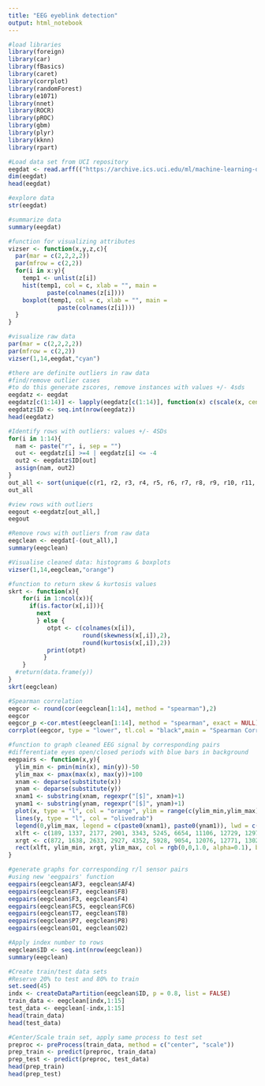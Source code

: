 ---
title: "EEG eyeblink detection"
output: html_notebook
---

```{r}
#load libraries
library(foreign)
library(car)
library(fBasics)
library(caret)
library(corrplot)
library(randomForest)
library(e1071)
library(nnet)
library(ROCR)
library(pROC)
library(gbm)
library(plyr)
library(kknn)
library(rpart)
```

```{r}
#Load data set from UCI repository
eegdat <- read.arff(("https://archive.ics.uci.edu/ml/machine-learning-databases/00264/EEG%20Eye%20State.arff"))
dim(eegdat)
head(eegdat)
```
```{r}
#explore data
str(eegdat)
```
```{r}
#summarize data
summary(eegdat)
```
```{r}
#function for visualizing attributes
vizser <- function(x,y,z,c){
  par(mar = c(2,2,2,2))
  par(mfrow = c(2,2))
  for(i in x:y){
    temp1 <- unlist(z[i])
    hist(temp1, col = c, xlab = "", main = 
           paste(colnames(z[i])))
    boxplot(temp1, col = c, xlab = "", main =
              paste(colnames(z[i])))
  }
}

#visualize raw data
par(mar = c(2,2,2,2))
par(mfrow = c(2,2))
vizser(1,14,eegdat,"cyan")
```
```{r}
#there are definite outliers in raw data
#find/remove outlier cases
#to do this generate zscores, remove instances with values +/- 4sds
eegdatz <- eegdat
eegdatz[c(1:14)] <- lapply(eegdatz[c(1:14)], function(x) c(scale(x, center = TRUE, scale = TRUE)))
eegdatz$ID <- seq.int(nrow(eegdatz))
head(eegdatz)
```
```{r}
#Identify rows with outliers: values +/- 4SDs
for(i in 1:14){
  nam <- paste("r", i, sep = "")
  out <- eegdatz[i] >=4 | eegdatz[i] <= -4
  out2 <- eegdatz$ID[out]
  assign(nam, out2)
}
out_all <- sort(unique(c(r1, r2, r3, r4, r5, r6, r7, r8, r9, r10, r11, r12, r13, r14)))
out_all
```
```{r}
#view rows with outliers
eegout <-eegdatz[out_all,]
eegout
```
```{r}
#Remove rows with outliers from raw data
eegclean <- eegdat[-(out_all),]
summary(eegclean)
```
```{r}
#Visualise cleaned data: histograms & boxplots
vizser(1,14,eegclean,"orange")
```

```{r}
#function to return skew & kurtosis values
skrt <- function(x){
    for(i in 1:ncol(x)){
      if(is.factor(x[,i])){
        next
        } else {
           otpt <- c(colnames(x[i]),
                     round(skewness(x[,i]),2),
                     round(kurtosis(x[,i]),2))
           print(otpt)
          }
    }
  #return(data.frame(y))
}
skrt(eegclean)

```
```{r}
#Spearman correlation
eegcor <- round(cor(eegclean[1:14], method = "spearman"),2)
eegcor
eegcor_p <-cor.mtest(eegclean[1:14], method = "spearman", exact = NULL)
corrplot(eegcor, type = "lower", tl.col = "black",main = "Spearman Correlations", p.mat = eegcor_p$p, sig.level =  .05, insig = "blank", tl.srt = 45)
```
```{r}
#function to graph cleaned EEG signal by corresponding pairs
#differentiate eyes open/closed periods with blue bars in background
eegpairs <- function(x,y){
  ylim_min <- pmin(min(x), min(y))-50
  ylim_max <- pmax(max(x), max(y))+100
  xnam <- deparse(substitute(x))
  ynam <- deparse(substitute(y))
  xnam1 <- substring(xnam, regexpr("[$]", xnam)+1)
  ynam1 <- substring(ynam, regexpr("[$]", ynam)+1)
  plot(x, type = "l", col = "orange", ylim = range(c(ylim_min,ylim_max)), xlab = "Time", ylab = "Signal Amplitude")
  lines(y, type = "l", col = "olivedrab")
  legend(0,ylim_max, legend = c(paste0(xnam1), paste0(ynam1)), lwd = c(5,5), col = c("orange", "olivedrab"),bty = "n")
  xlft <- c(189, 1337, 2177, 2901, 3343, 5245, 6654, 11106, 12729, 12977, 14218, 14960)
  xrgt <- c(872, 1638, 2633, 2927, 4352, 5928, 9054, 12076, 12771, 13028, 14289, 14980)
  rect(xlft, ylim_min, xrgt, ylim_max, col = rgb(0,0,1.0, alpha=0.1), border = NA)
}
```
```{r}
#generate graphs for corresponding r/l sensor pairs
#using new 'eegpairs' function
eegpairs(eegclean$AF3, eegclean$AF4)
eegpairs(eegclean$F7, eegclean$F8)
eegpairs(eegclean$F3, eegclean$F4)
eegpairs(eegclean$FC5, eegclean$FC6)
eegpairs(eegclean$T7, eegclean$T8)
eegpairs(eegclean$P7, eegclean$P8)
eegpairs(eegclean$O1, eegclean$O2)
```
```{r}
#Apply index number to rows
eegclean$ID <- seq.int(nrow(eegclean))
summary(eegclean)

#Create train/test data sets
#Reserve 20% to test and 80% to train
set.seed(45)
indx <- createDataPartition(eegclean$ID, p = 0.8, list = FALSE)
train_data <- eegclean[indx,1:15]
test_data <- eegclean[-indx,1:15]
head(train_data)
head(test_data)

#Center/Scale train set, apply same process to test set
preproc <- preProcess(train_data, method = c("center", "scale"))
prep_train <- predict(preproc, train_data)
prep_test <- predict(preproc, test_data)
head(prep_train)
head(prep_test)

```


